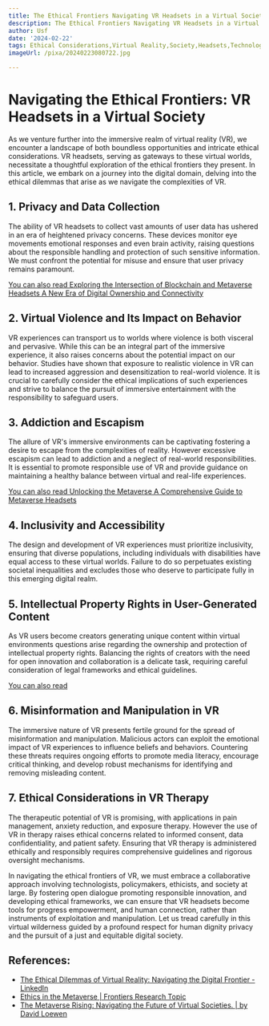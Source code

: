 ```yaml
---
title: The Ethical Frontiers Navigating VR Headsets in a Virtual Society
description: The Ethical Frontiers Navigating VR Headsets in a Virtual Society
author: Usf
date: '2024-02-22'
tags: Ethical Considerations,Virtual Reality,Society,Headsets,Technology
imageUrl: /pixa/20240223080722.jpg

---
```

#  **Navigating the Ethical Frontiers: VR Headsets in a Virtual Society**

As we venture further into the  immersive realm of virtual reality (VR), we encounter a landscape of  both boundless opportunities and intricate ethical  considerations.  VR headsets, serving as gateways to these virtual worlds, necessitate a thoughtful exploration of the ethical frontiers they present. In  this article, we embark on a journey into the digital domain, delving into the ethical dilemmas that arise as we navigate the complexities of VR.

## **1. Privacy and Data Collection**

The ability of VR headsets to collect vast amounts of user  data has ushered in an era of heightened privacy concerns. These devices monitor eye movements emotional responses and even brain activity, raising questions about the  responsible handling and protection of such sensitive information. We  must confront the  potential for misuse and ensure that user privacy remains paramount.

[You can also read  Exploring the Intersection of Blockchain and Metaverse Headsets A New Era of  Digital Ownership  and Connectivity](Exploring%20the%20Intersection%20of%20Blockchain%20and%20Metaverse%20Headsets%20A%20New%20Era%20of%20Digital%20Ownership%20and%20Connectivity)


## **2. Virtual Violence and Its Impact on Behavior**

VR experiences can transport us to worlds where  violence is both visceral and pervasive. While this can be an integral part of the immersive experience, it also raises concerns about the potential impact on our behavior. Studies  have  shown that exposure  to realistic violence  in VR can lead to increased  aggression and desensitization to real-world violence.  It is crucial  to carefully consider the ethical implications of such experiences and strive to balance  the pursuit  of  immersive entertainment with the responsibility to safeguard users.

## **3. Addiction and Escapism**

The allure of VR's immersive environments can be captivating fostering a desire to  escape from  the complexities  of reality. However excessive escapism can lead to addiction  and  a neglect of real-world responsibilities. It is essential to promote responsible use of VR and provide  guidance on maintaining a healthy balance between virtual and real-life experiences.

[You can also read Unlocking the Metaverse A Comprehensive  Guide to Metaverse Headsets](Unlocking%20the%20Metaverse%20A%20Comprehensive%20Guide%20to%20Metaverse%20Headsets)


## **4. Inclusivity and Accessibility**

The design and development  of VR experiences must prioritize inclusivity,  ensuring that diverse populations, including  individuals with disabilities have  equal  access to these virtual worlds. Failure to do so perpetuates existing societal inequalities and excludes those who deserve to participate fully in this emerging  digital  realm.

## **5. Intellectual Property Rights in User-Generated Content**

As VR users become creators generating unique content  within virtual environments questions arise regarding the ownership and protection  of intellectual property rights. Balancing the rights of creators  with the need for open innovation  and collaboration is a delicate task, requiring careful consideration of legal frameworks and ethical guidelines.

[You can also read ]()


## **6. Misinformation and Manipulation in VR**

The immersive nature of VR presents fertile  ground for the spread of misinformation and manipulation. Malicious actors can exploit the emotional impact of VR experiences to influence beliefs and behaviors. Countering these threats requires ongoing efforts to promote media  literacy, encourage critical  thinking, and develop robust mechanisms for identifying and removing misleading content.

## **7. Ethical Considerations in VR Therapy**

The therapeutic potential of VR is promising, with applications in pain management,  anxiety reduction, and exposure  therapy.  However the use of VR in  therapy raises ethical concerns related to informed consent, data confidentiality, and patient safety. Ensuring  that VR therapy is administered  ethically and responsibly requires comprehensive  guidelines and rigorous oversight mechanisms.

In  navigating the ethical  frontiers of VR, we must embrace a collaborative approach involving technologists, policymakers, ethicists, and society at large. By fostering open dialogue promoting responsible innovation, and developing ethical  frameworks, we can ensure that VR headsets become tools for progress empowerment, and human connection,  rather than instruments of exploitation and manipulation. Let  us  tread carefully in this virtual wilderness guided by  a profound respect for human dignity privacy  and the pursuit  of a just and equitable digital society.

## References:
- [The Ethical Dilemmas of Virtual Reality: Navigating the Digital Frontier - LinkedIn](https://www.linkedin.com/pulse/ethical-dilemmas-virtual-reality-navigating-digital)
- [Ethics in the Metaverse | Frontiers Research Topic](https://www.frontiersin.org/research-topics/56357/ethics-in-the-metaverse)
- [The Metaverse Rising: Navigating the Future of Virtual Societies. | by David Loewen](https://thedavidloewen.medium.com/the-metaverse-rising-navigating-the-future-of-virtual-societies-fc088d0fcd92?source=user_profile---------28----------------------------)

